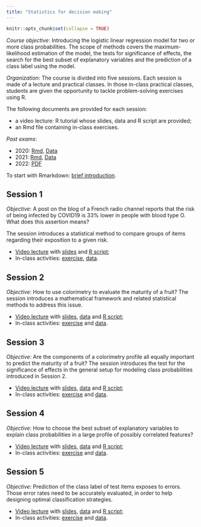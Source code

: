 ```yaml
---
title: "Statistics for decision making"
---
```


```r
knitr::opts_chunk$set(collapse = TRUE)
```

*Course objective*: Introducing the logistic linear regression model for two or more class probabilities. The scope of methods covers the maximum-likelihood estimation of the model, the tests for significance of effects, the search for the best subset of explanatory variables and the prediction of a class label using the model.   

*Organization*: The course is divided into five sessions. Each session is made of a lecture and practical classes. In those in-class practical classes, students are given the opportunity to tackle problem-solving exercises using R.  

The following documents are provided for each session:

* a video lecture: R tutorial whose slides, data and R script are provided;   
* an Rmd file containing in-class exercises.   

*Past exams*: 

* 2020: [Rmd](./teaching/Scripts/SADexam20.Rmd), [Data](./teaching/data/bact.txt)
* 2021: [Rmd](./teaching/Scripts/SADexam21.Rmd), [Data](./teaching/data/abalone.txt)
* 2022: [PDF](./teaching/pdfs/SADexam2022.pdf)

To start with Rmarkdown: [brief introduction](https://youtu.be/rmBk6ECKdqQ). 

## Session 1

*Objective*: A post on the blog of a French radio channel reports that the risk of being infected by COVID19 is 33% lower in people with blood type O. What does this assertion means?

The session introduces a statistical method to compare groups of items regarding their exposition to a given risk. 

* [Video lecture](https://youtu.be/ybyboAX5TT8) with [slides](./teaching/PDFs/SADslides1.pdf) and [R script](./teaching/scripts/SADsession1.R);   
* In-class activities:  [exercise](./teaching/scripts/SADexercice1.Rmd), [data](./teaching/data/biscuits.txt).

## Session 2

*Objective*: How to use colorimetry to evaluate the maturity of a fruit? The session introduces a mathematical framework and related statistical methods to address this issue. 

* [Video lecture](https://youtu.be/QmINzUDho8Q) with [slides](./teaching/PDFs/SADslides2.pdf), [data](./teaching/data/maturity.txt) and [R script](./teaching/scripts/SADsession2.R);   
* In-class activities:  [exercise](./teaching/Scripts/SADexercice2.Rmd) and [data](./teaching/data/prefparfum.txt).

## Session 3

*Objective*: Are the components of a colorimetry profile all equally important to predict the maturity of a fruit? The session introduces the test for the significance of effects in the general setup for modeling class probabilities introduced in Session 2.

* [Video lecture](https://youtu.be/NiXNpXNtJPQ) with [slides](./teaching/PDFs/SADslides3.pdf), [data](./teaching/data/maturity.txt) and [R script](./teaching/scripts/SADsession3.R);   
* In-class activities:  [exercise](./teaching/Scripts/SADexercice3.Rmd) and [data](./teaching/data/tournesol.txt).

## Session 4

*Objective*: How to choose the best subset of explanatory variables to explain class probabilities in a large profile of possibly correlated features?

* [Video lecture](https://youtu.be/XyxlSRnl4kI) with [slides](./teaching/PDFs/SADslides4.pdf), [data](./teaching/data/maturity.txt) and [R script](./teaching/scripts/SADsession4.R);   
* In-class activities:  [exercise](./teaching/Scripts/SADexercice4.Rmd) and [data](./teaching/data/methionine.txt).

## Session 5

*Objective*: Prediction of the class label of test items exposes to errors. Those error rates need to be accurately evaluated, in order to help designing optimal classification strategies.   

* [Video lecture](https://youtu.be/agt2WHQ4Hn8) with [slides](./teaching/PDFs/SADslides5.pdf), [data](./teaching/data/maturity.txt) and [R script](./teaching/scripts/SADsession5.R);   
* In-class activities: [exercise](./teaching/Scripts/SADexercice5.Rmd) and [data](./teaching/data/SADcoffee.txt).


